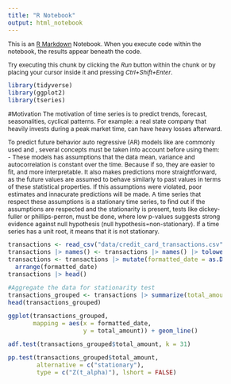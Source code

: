 ```yaml
---
title: "R Notebook"
output: html_notebook
---
```


This is an [R Markdown](http://rmarkdown.rstudio.com) Notebook. When you execute code within the notebook, the results appear beneath the code. 

Try executing this chunk by clicking the *Run* button within the chunk or by placing your cursor inside it and pressing *Ctrl+Shift+Enter*. 

<style type="text/css">

body{ /* Normal  */
      font-size: 12px;
  }
td {  /* Table  */
  font-size: 8px;
}
h1.title {
  font-size: 38px;
  color: DarkRed;
}
h1 { /* Header 1 */
  font-size: 28px;
  color: DarkBlue;
}
h2 { /* Header 2 */
    font-size: 22px;
  color: DarkBlue;
}
h3 { /* Header 3 */
  font-size: 18px;
  font-family: "Times New Roman", Times, serif;
  color: DarkBlue;
}
code.r{ /* Code block */
    font-size: 12px;
}
pre { /* Code block - determines code spacing between lines */
    font-size: 14px;
}
</style>



```r
library(tidyverse)
library(ggplot2)
library(tseries)
```




#Motivation
The motivation of time series is to predict trends, forecast, seasonalities, cyclical patterns.
For example: a real state company that heavily invests during a peak market time, can have heavy losses afterward.

To predict future behavior auto regressive (AR) models like  are commonly used and , several concepts must be taken into account before using them:
- These models has assumptions that the data mean, variance and autocorrelation is constant over the time. Because if so, they are easier to fit, and more interpretable. It also makes predictions more straightforward, as the future values are assumed to behave similarly to past values in terms of these statistical properties.
If this assumptions were violated, poor estimates and innacurate predictions will be made.
A time series that respect these assumptions is a stationary time series, to find out if the assumptions are respected and the stationarity is present, tests like dickey-fuller or phillips-perron, must be done, where low p-values suggests strong evidence against null hypothesis (null hypothesis=non-stationary).
If a time series has a unit root, it means that it is not stationary.



```r
transactions <- read_csv("data/credit_card_transactions.csv")
transactions |> names() <- transactions |> names() |> tolower() 
transactions <- transactions |> mutate(formatted_date = as.Date(date, format = "%d-%b-%y")) |> 
  arrange(formatted_date)
transactions |> head()
```


```r
#Aggregate the data for stationarity test
transactions_grouped <- transactions |> summarize(total_amount = sum(amount), .by = c(formatted_date))
head(transactions_grouped)

```
```r
ggplot(transactions_grouped, 
       mapping = aes(x = formatted_date,
                     y = total_amount)) + geom_line()
```


```r
adf.test(transactions_grouped$total_amount, k = 31)
```

```r
pp.test(transactions_grouped$total_amount,
        alternative = c("stationary"),
        type = c("Z(t_alpha)"), lshort = FALSE)
```


